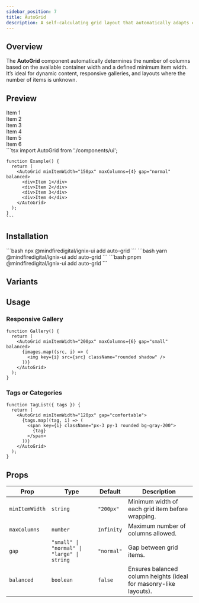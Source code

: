 ```yaml
---
sidebar_position: 7
title: AutoGrid
description: A self-calculating grid layout that automatically adapts column count based on available space and minimum item width.
---
```



## Overview

The **AutoGrid** component automatically determines the number of columns based on the available container width and a defined minimum item width.  
It’s ideal for dynamic content, responsive galleries, and layouts where the number of items is unknown.

## Preview

<Tabs defaultValue="preview">
  <TabItem value="preview" label="Preview" default>
    <div className="p-4 border rounded-lg">
      <AutoGrid minItemWidth="150px" maxColumns={4} gap="normal" balanced>
        <div className="bg-red-600 text-white p-4 rounded">Item 1</div>
        <div className="bg-red-600 text-white p-4 rounded">Item 2</div>
        <div className="bg-red-600 text-white p-4 rounded">Item 3</div>
        <div className="bg-red-600 text-white p-4 rounded">Item 4</div>
        <div className="bg-red-600 text-white p-4 rounded">Item 5</div>
        <div className="bg-red-600 text-white p-4 rounded">Item 6</div>
      </AutoGrid>
    </div>
  </TabItem>
  <TabItem value="code" label="Code">
    ```tsx
    import AutoGrid from './components/ui';

    function Example() {
      return (
        <AutoGrid minItemWidth="150px" maxColumns={4} gap="normal" balanced>
          <div>Item 1</div>
          <div>Item 2</div>
          <div>Item 3</div>
          <div>Item 4</div>
        </AutoGrid>
      );
    }
    ```
  </TabItem>
</Tabs>

## Installation

<Tabs>
  <TabItem value="npm" label="npm" default>
    ```bash
    npx @mindfiredigital/ignix-ui add auto-grid
    ```
  </TabItem>
  <TabItem value="yarn" label="Yarn">
    ```bash
    yarn @mindfiredigital/ignix-ui add auto-grid
    ```
  </TabItem>
  <TabItem value="pnpm" label="pnpm">
    ```bash
    pnpm @mindfiredigital/ignix-ui add auto-grid
    ```
  </TabItem>
</Tabs>

## Variants


<AutoGridDemo />

## Usage

### Responsive Gallery

```tsx
function Gallery() {
  return (
    <AutoGrid minItemWidth="200px" maxColumns={6} gap="small" balanced>
      {images.map((src, i) => (
        <img key={i} src={src} className="rounded shadow" />
      ))}
    </AutoGrid>
  );
}
```

### Tags or Categories

```tsx
function TagList({ tags }) {
  return (
    <AutoGrid minItemWidth="120px" gap="comfortable">
      {tags.map((tag, i) => (
        <span key={i} className="px-3 py-1 rounded bg-gray-200">
          {tag}
        </span>
      ))}
    </AutoGrid>
  );
}
```

## Props

| Prop           | Type                                           | Default   | Description                                                              |
|----------------|-----------------------------------------------|-----------|--------------------------------------------------------------------------|
| `minItemWidth` | `string`                                      | `"200px"` | Minimum width of each grid item before wrapping.                         |
| `maxColumns`   | `number`                                      | `Infinity`| Maximum number of columns allowed.                                       |
| `gap`          | `"small" \| "normal" \| "large" \| string`    | `"normal"`| Gap between grid items.                                                  |
| `balanced`     | `boolean`                                     | `false`   | Ensures balanced column heights (ideal for masonry-like layouts).        |
